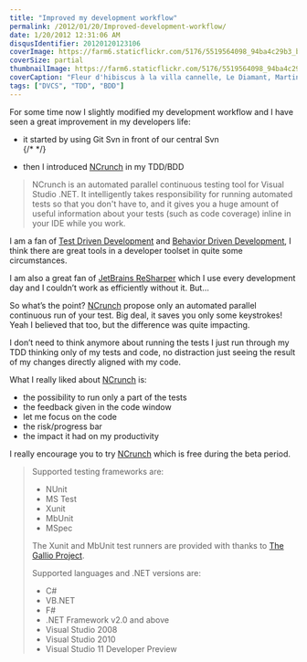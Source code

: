 ```yaml
---
title: "Improved my development workflow"
permalink: /2012/01/20/Improved-development-workflow/
date: 1/20/2012 12:31:06 AM
disqusIdentifier: 20120120123106
coverImage: https://farm6.staticflickr.com/5176/5519564098_94ba4c29b3_b.jpg
coverSize: partial
thumbnailImage: https://farm6.staticflickr.com/5176/5519564098_94ba4c29b3_q.jpg
coverCaption: "Fleur d'hibiscus à la villa cannelle, Le Diamant, Martinique"
tags: ["DVCS", "TDD", "BDD"]
---
```

For some time now I slightly modified my development workflow and I have seen a great improvement in my developers life:

*   it started by using Git Svn in front of our central Svn   
{/* <!-- more --> */}

*   then I introduced [NCrunch](http://www.ncrunch.net/) in my TDD/BDD   

> NCrunch is an automated parallel continuous testing tool for Visual Studio .NET. It intelligently takes responsibility for running automated tests so that you don't have to, and it gives you a huge amount of useful information about your tests (such as code coverage) inline in your IDE while you work.

I am a fan of [Test Driven Development](http://en.wikipedia.org/wiki/Test-driven_development) and [Behavior Driven Development](http://en.wikipedia.org/wiki/Behavior_Driven_Development), I think there are great tools in a developer toolset in quite some circumstances.

I am also a great fan of [JetBrains ReSharper](http://www.jetbrains.com/resharper/) which I use every development day and I couldn’t work as efficiently without it. But…

So what’s the point? [NCrunch](http://www.ncrunch.net/) propose only an automated parallel continuous run of your test. Big deal, it saves you only some keystrokes! Yeah I believed that too, but the difference was quite impacting.

I don’t need to think anymore about running the tests I just run through my TDD thinking only of my tests and code, no distraction just seeing the result of my changes directly aligned with my code.

What I really liked about [NCrunch](http://www.ncrunch.net/) is:

*   the possibility to run only a part of the tests 
*   the feedback given in the code window 
*   let me focus on the code 
*   the risk/progress bar 
*   the impact it had on my productivity   

I really encourage you to try [NCrunch](http://www.ncrunch.net/) which is free during the beta period.

> Supported testing frameworks are:
> 
> *   NUnit
> *   MS Test
> *   Xunit
> *   MbUnit
> *   MSpec
> 
> The Xunit and MbUnit test runners are provided with thanks to [The Gallio Project](http://www.gallio.org/).
> 
> Supported languages and .NET versions are:
> 
> *   C#
> *   VB.NET
> *   F#
> *   .NET Framework v2.0 and above
> *   Visual Studio 2008
> *   Visual Studio 2010
> *   Visual Studio 11 Developer Preview
